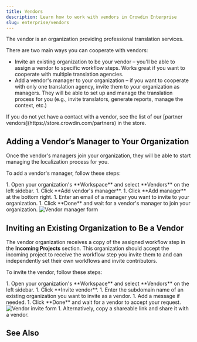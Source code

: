```yaml
---
title: Vendors
description: Learn how to work with vendors in Crowdin Enterprise
slug: enterprise/vendors
---
```



The vendor is an organization providing professional translation services.

There are two main ways you can cooperate with vendors:

* Invite an existing organization to be your vendor &ndash; you'll be able to assign a vendor to specific workflow steps. Works great if you want to cooperate with multiple translation agencies.
* Add a vendor's manager to your organization &ndash; if you want to cooperate with only one translation agency, invite them to your organization as managers. They will be able to set up and manage the translation process for you (e.g., invite translators, generate reports, manage the context, etc.)

<Aside type="tip">
  If you do not yet have a contact with a vendor, see the list of our [partner vendors](https://store.crowdin.com/partners) in the store.
</Aside>

## Adding a Vendor’s Manager to Your Organization

Once the vendor's managers join your organization, they will be able to start managing the localization process for you.

To add a vendor's manager, follow these steps:

<Steps>
  1. Open your organization's **Workspace** and select **Vendors** on the left sidebar.
  1. Click **Add vendor's manager**.
  1. Click **Add manager** at the bottom right.
  1. Enter an email of a manager you want to invite to your organization.
  1. Click **Done** and wait for a vendor's manager to join your organization. <Image src={addManagerForm} alt="Vendor manager form" />
</Steps>

## Inviting an Existing Organization to Be a Vendor

The vendor organization receives a copy of the assigned workflow step in the **Incoming Projects** section. This organization should accept the incoming project to receive the workflow step you invite them to and can independently set their own workflows and invite contributors.

To invite the vendor, follow these steps:

<Steps>
  1. Open your organization's **Workspace** and select **Vendors** on the left sidebar.
  1. Click **Invite vendor**.
  1. Enter the subdomain name of an existing organization you want to invite as a vendor.
  1. Add a message if needed.
  1. Click **Done** and wait for a vendor to accept your request. <Image src={inviteForm} alt="Vendor invite form" class="width-xl" />
  1. Alternatively, copy a shareable link and share it with a vendor.
</Steps>

## See Also

<LinkCard
  title="Translation and Proofreading by Vendor"
  href="/enterprise/translation-proofreading-by-vendor/"
/>

